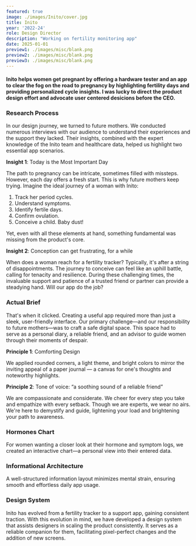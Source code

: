 ```yaml
---
featured: true
image: ./images/Inito/cover.jpg
title: Inito
year: '2022-24'
role: Design Director
description: "Working on fertility monitoring app"
date: 2025-01-01
preview1: ./images/misc/blank.png
preview2: ./images/misc/blank.png
preview3: ./images/misc/blank.png
---
```




#### <span class="text-gray-700">Inito helps women get pregnant by offering a hardware tester and an app to clear the fog on the road to pregnancy by highlighting fertility days and providing personalized cycle insights.</span> I was lucky to direct the product design effort and advocate user centered desicions before the CEO.


### Research Process

<DoubleImage lalt='Card with a jobs to be done scenario' lsrc={JTBD1} ralt='Card with a jobs to be done scenario' rsrc={JTBD2} caption=''/>

In our design journey, we turned to future mothers. We conducted numerous interviews with our audience to understand their experiences and the support they lacked. Their insights, combined with the expert knowledge of the Inito team and healthcare data, helped us highlight two essential app scenarios. 

<SingleVideo src={Cards}/>

**Insight 1**: Today is the Most Important Day

The path to pregnancy can be intricate, sometimes filled with missteps. However, each day offers a fresh start. This is why future mothers keep trying. Imagine the ideal journey of a woman with Inito:

1. Track her period cycles.
2. Understand symptoms.
3. Identify fertile days.
4. Confirm ovulation.
5. Conceive a child. Baby dust!

Yet, even with all these elements at hand, something fundamental was missing from the product's core.

<SingleImage alt='Illustration with important things for getting pregnant.' src={Pregnancy}/>

**Insight 2**: Conception can get frustrating, for a while

When does a woman reach for a fertility tracker? Typically, it's after a string of disappointments. The journey to conceive can feel like an uphill battle, calling for tenacity and resilience. During these challenging times, the invaluable support and patience of a trusted friend or partner can provide a steadying hand. Will our app do the job?

<SingleVideo src={Tweet}/>

### Actual Brief

That's when it clicked. Creating a useful app required more than just a sleek, user-friendly interface. Our primary challenge—and our responsibility to future mothers—was to craft a safe digital space. This space had to serve as a personal diary, a reliable friend, and an advisor to guide women through their moments of despair.

<SingleImage alt="Illustration with job brief components" src={Brief}/>

**Principle 1**: Comforting Design

We applied rounded corners, a light theme, and bright colors to mirror the inviting appeal of a paper journal — a canvas for one's thoughts and noteworthy highlights.

**Principle 2**: Tone of voice: “a soothing sound of a reliable friend”

We are compassionate and considerate. We cheer for every step you take and empathize with every setback. Though we are experts, we wear no airs. We're here to demystify and guide, lightening your load and brightening your path to awareness.

<SingleImage alt="Illustration of UI elements" src={UI}/>
<SingleImage alt="Illustrations of apps main screen" src={Screens} customClass="!mt-4"/>

### Hormones Chart

For women wanting a closer look at their hormone and symptom logs, we created an interactive chart—a personal view into their entered data.

<SingleVideo src={ChartAnimation} customClass=""/>

### Informational Architecture

A well-structured information layout minimizes mental strain, ensuring smooth and effortless daily app usage.

<DoubleImage lalt='Animation that shows main functional sections of the main screen of Inito app' lsrc={Sections} ralt='Hand holding a phone with Inito app launched' rsrc={Hand} caption=''/>

### Design System

Inito has evolved from a fertility tracker to a support app, gaining consistent traction. With this evolution in mind, we have developed a design system that assists designers in scaling the product consistently. It serves as a reliable companion for them, facilitating pixel-perfect changes and the addition of new screens.

<DoubleImage lalt='Color palette of Inito app' lsrc={Palette} ralt='Icons of Inito app' rsrc={Icons} caption=''/>
<DoubleImage lalt='Icons of Inito app' lsrc={Icons2} ralt='Forms and smaller UI elements of Inito app' rsrc={Forms} caption='' customClass="!mt-4"/>